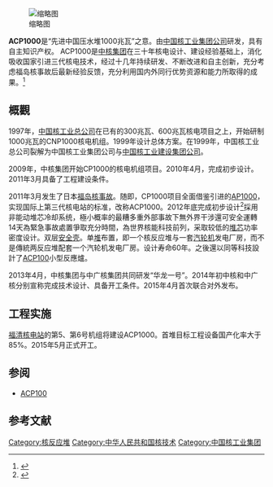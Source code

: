 
{{refimprove|time=2013-11-30T12:19:46+00:00}}
[[File:ACP1000_(01113343).jpg|缩略图]]

'''ACP1000'''是“先进中国压水堆1000兆瓦”之意。由[[中国核工业集团公司|中国核工业集团公司]]研发，具有自主知识产权。
ACP1000是[[中核集团|中核集团]]在三十年核电设计、建设经验基础上，消化吸收国家引进三代核电技术，经过十几年持续研发、不断改进和自主创新，充分考虑福岛核事故后最新经验反馈，充分利用国内外同行优势资源和能力所取得的成果。<ref>{{Cite web |url=http://www.cnnc.com.cn/tabid/283/InfoID/76861/frtid/446/Default.aspx |title=自主三代核电品牌ACP1000精彩亮相全球 |accessdate=2014-09-13 |archive-date=2014-09-13 |archive-url=https://archive.is/20140913140053/http://www.cnnc.com.cn/tabid/283/InfoID/76861/frtid/446/Default.aspx |dead-url=no }}</ref>

==概觀==
1997年，[[中国核工业总公司|中国核工业总公司]]在已有的300兆瓦、600兆瓦核电项目之上，开始研制1000兆瓦的CNP1000核电机组。1999年设计总体方案。在1999年，中国核工业总公司裂解为中国核工业集团公司与[[中国核工业建设集团公司|中国核工业建设集团公司]]。

2009年，中核集团开始CP1000的核电机组项目。2010年4月，完成初步设计。2011年3月具备了工程建设条件。

2011年3月发生了日本[[福岛核事故|福岛核事故]]。随即，CP1000项目全面借鉴引进的[[AP1000|AP1000]]，实现国际上第三代核电站的标准，改称ACP1000。2012年底完成初步设计<ref>{{Cite web |url=http://www.sasac.gov.cn/n1180/n1226/n2410/n314319/15277284.html |title=中国自主三代核电ACP1000通过权威鉴定 |accessdate=2013-11-30 |archive-date=2013-05-09 |archive-url=https://web.archive.org/web/20130509180859/http://www.sasac.gov.cn/n1180/n1226/n2410/n314319/15277284.html |dead-url=no }}</ref>採用非能动堆芯冷却系统，極小概率的最糟多重外部事故下無外界干涉還可安全運轉14天為緊急事故處置爭取充分時間，為世界核能科技前列，采取较低的[[堆芯|堆芯]]功率密度设计。双层[[安全壳|安全壳]]。单[[核反应堆|堆]]布置，即一个核反应堆与一套[[汽轮机|汽轮机]]发电厂房，而不是傳統两反应堆配套一个汽轮机发电厂房。设计寿命60年。之後還以同等科技設計了[[ACP100|ACP100]]小型反應爐。

2013年4月，中核集团与中广核集团共同研发“华龙一号”。2014年初中核和中广核分别宣称完成技术设计、具备开工条件。2015年4月首次联合对外发布。 

==工程实施==
[[福清核电站|福清核电站]]的第5、第6号机组将建设ACP1000。首堆目标工程设备国产化率大于85%。2015年5月正式开工。

== 参阅 ==
*[[ACP100|ACP100]]

== 参考文献 ==
{{Reflist|2}}

{{中华人民共和国核工业}}

[[Category:核反应堆|Category:核反应堆]]
[[Category:中华人民共和国核技术|Category:中华人民共和国核技术]]
[[Category:中国核工业集团|Category:中国核工业集团]]